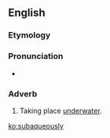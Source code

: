 ==English==

===Etymology===
{{suffix|subaqueous|ly}}

===Pronunciation===
* {{IPA|sɜˈbeɪkwiəsli}}

===Adverb===
{{en-adv|-}}

# Taking place [[underwater]].

[[ko:subaqueously]]
